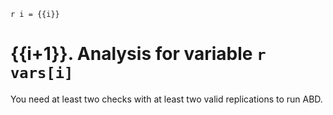 `r i = {{i}}`

# {{i+1}}. Analysis for variable `r vars[i]`

You need at least two checks with at least two valid replications to run ABD.
